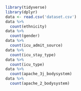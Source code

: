 

```r
library(tidyverse)
library(dplyr)
data <- read.csv('dataset.csv')
data %>% 
  count(ethnicity)
data %>%
  count(gender)
data %>%
  count(icu_admit_source)
data %>%
  count(icu_stay_type)
data %>%
  count(icu_type)
data %>%
  count(apache_3j_bodysystem)
data %>%
  count(apache_2_bodysystem)
```

